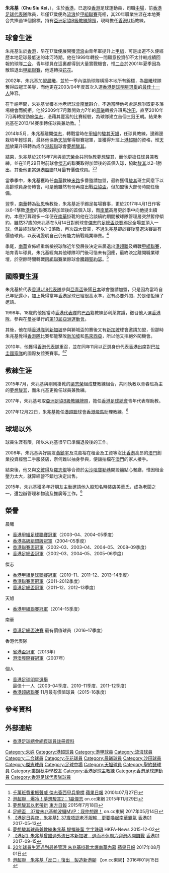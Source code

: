 {{Infobox football biography
| name         = 朱兆基 <br> Chu Siu Kei
| image        = Chu Siu Kei 8 Jan 2012.JPG
| fullname     = 朱兆基
| nickname     = 朱基
| birth_date   = {{birth date and age|1980|1|11}}
| birth_place  = {{HKG-1959}}
| height       = {{height|m=1.72}}
| position     = [[中場|中場]]
| currentclub  =
| clubnumber   = 
| years1 = 1997–1999
| clubs1 = [[香港流浪足球會|流浪]]
| caps1  = 
| goals1 = 
| years2 = 1999–2001
| clubs2 = [[二合足球隊|二合]]
| caps2  = 
| goals2 = 
| years3 = 2001–2002
| clubs3 = [[花花足球會|花花]]
| caps3  = 
| goals3 = 
| years4 = 2002–2009
| clubs4 = [[晨曦足球會|晨曦]]
| caps4  = 148
| goals4 = 18
| years5 = 2009–2010
| clubs5 = [[沙田體育會足球隊|沙田]]
| caps5  = 16
| goals5 = 4
| years6 = 2010–2014
| clubs6 = [[傑志體育會|傑志]]
| caps6  = 33
| goals6 = 5
| years7 = 2014–2015
| clubs7 = [[天旭足球會|天旭]]
| caps7  = 19
| goals7 = 2
| years8 = 2015–2016
| clubs8 = [[夢想駿其足球會|夢想駿其]]
| caps8  = 13
| goals8 = 1
| years9 = 2016–2017
| clubs9 = [[南華足球隊|南華]]
| caps9  = 27
| goals9 = 2
| years10 = 
| clubs10 = 
| caps10  = 
| goals10 = 
| nationalyears1 = 1999–2001
| nationalteam1  =  [[香港奧運足球代表隊|香港U23]]
| nationalcaps1  = 
| nationalgoals1 = 
| nationalyears2 = 1998–2013
| nationalteam2  = [[香港足球代表隊|香港]] 
| nationalcaps2  = 45
| nationalgoals2 = 4
| manageryears1 = 2015–2016
| managerclubs1 = [[夢想駿其足球會|夢想駿其]]
| manageryears2 = 2017-
| managerclubs2 = [[香港足球總會|香港U15]]
| manageryears3 = 2017–2018
| managerclubs3 = [[香港飛馬足球會|香港飛馬]]（助教）
| pcupdate = 2016年5月7日
| ntupdate = 2016年1月1日
}}

'''朱兆基'''（'''Chu Siu Kei'''，{{bd|1980年|1月11日}}），生於[[香港|香港]]，已退役[[香港|香港]]足球運動員，司職[[中場|中場]]，前[[香港足球代表隊|香港足球代表隊]]隊員，年僅17歲便為[[香港流浪足球會|流浪]]於[[香港甲組足球聯賽|甲組聯賽]]亮相，其20年職業生涯在本地賽合共捧過18個錦標，持有[[亞洲足球協會|亞洲足協B級教練牌照]]，現時擔任[[香港足球總會|香港U15]]教練。

==球會生涯==
朱兆基生於[[香港|香港]]，早在17歲便展開獲[[香港流浪足球會|流浪]]由青年軍提升上[[香港甲組足球聯賽|甲組]]，可是出道不久便經歷本地足球最低迷的冰河時期。他在1999年轉投一間願意投資卻不太計較成績回報的球隊[[二合足球隊|二合]]，青年球員在這裏都得到大量實戰機會，惟[[二合足球隊|二合]]於2001年夏季因為散班退出[[香港甲組足球聯賽|甲組聯賽]]，他遂轉投[[花花足球會|花花]]。

2002年，朱兆基加盟[[晨曦體育會|晨曦]]，並於一季內協助球隊橫掃本地所有錦標，為[[晨曦體育會|晨曦]]球隊奪得四冠王美譽，而他更在2003/04年度首次入選[[香港足球明星選舉|香港足球明星選舉]]的[[香港足球明星選舉|最佳十一人]]陣容。

在千禧年間，朱兆基曾獲本地老牌球會[[南華足球隊|南華]]斟介，不過當時他考慮是想爭取更多落場機會而婉拒。他於2009年7月離開效力7年的[[晨曦足球會|晨曦]]轉投升班馬[[沙田體育會足球隊|沙田]]，直至2010年7月再轉投勁旅[[傑志體育會|傑志]]，憑藉其豐富的比賽經驗，為球隊建立首個三冠王朝。結果朱兆基在2013/14賽季轉任球員兼助教。<ref>[http://hk.apple.nextmedia.com/sports/art/20100727/14281315 千萬班費重振聲威 傑志簽西甲兵爭標] {{Wayback|url=http://hk.apple.nextmedia.com/sports/art/20100727/14281315 |date=20160513200405 }} [[蘋果日報|蘋果日報]] 2010年07月27日</ref>

2014年5月，朱兆基離開[[傑志體育會|傑志]]，轉戰當時在[[香港甲組聯賽|甲組]]的[[天旭足球會|駿其天旭]]，任球員教練，邊踢邊栽培年輕球員，最終他協助[[天旭足球會|天旭]]奪得聯賽冠軍，並獲得升班上[[港超聯|港超聯]]的資格，惟[[天旭足球會|天旭]]放棄升班轉為成立[[港超聯|港超聯]]球會[[夢想駿其足球會|夢想駿其]]。

結果，朱兆基於2015年7月與[[梁志榮|梁志榮]]合共同執教[[夢想駿其足球會|夢想駿其]]，而他更擔任球員兼教練，並在11月29日對前球會[[傑志體育會|傑志]]的聯賽取得加盟後的首個入球，協助[[夢想駿其足球會|駿其]]以2–1勝出，其後他更當選[[港超聯|港超聯]]11月最有價值球員。<ref>[http://hk.on.cc/hk/bkn/cnt/sport/20151129/bkn-20151129162424221-1129_00882_001.html 港超聯　爆冷！夢想駿其2：1贏傑志] {{Wayback|url=http://hk.on.cc/hk/bkn/cnt/sport/20151129/bkn-20151129162424221-1129_00882_001.html |date=20180803194020 }} on.cc東網 2015年11月29日</ref><ref>[http://orientaldaily.on.cc/cnt/sport/20150718/index.html 夢想駿其以老帶新] {{Wayback|url=http://orientaldaily.on.cc/cnt/sport/20150718/index.html |date=20160416235336 }} [[東方日報|東方日報]] 2015年7月18日</ref>

當季季中，朱兆基獲時任[[南華足球隊|南華]]教練[[米路|米路]]多番邀請加盟，最終獲得[[夢想駿其足球會|駿其]]班主同意下以高齡球員身份轉會，可是他雖然有份再度出戰[[2016年亞洲足協盃|亞協盃]]，但加盟後大部份時間任後備。

翌季，[[南華足球隊|南華]]轉為[[狄恩·安東歷|狄恩]]執教後，朱兆基近乎踢足每場賽事，更於2017年4月1日作客以6–1擊敗[[港會|港會]]的聯賽取得加盟後的首個入球，而[[南華足球隊|南華]]高層更於季中向他提出續約，本應打算踢多一年便在[[南華足球隊|南華]]掛靴的他在洽談續約期間被球隊管理層突然暫停傾約，雖然37歲的朱兆基在5月14日對前球會[[傑志體育會|傑志]]的[[2016–17年香港足總盃|足總盃決賽]]踢足全場並頂入一球，但最終球隊仍以1–2落敗，再次四大皆空，不過朱兆基卻於賽後當選決賽最有價值球員，以表現證明自己仍有能力續戰職業聯賽。<ref>[http://hk.on.cc/hk/bkn/cnt/sport/20170514/bkn-20170514174419972-0514_00882_001.html 足總盃　37歲朱兆基輸波攞MVP：我仲想踢！] {{Wayback|url=http://hk.on.cc/hk/bkn/cnt/sport/20170514/bkn-20170514174419972-0514_00882_001.html |date=20170801162214 }} on.cc東網 2017年05月14日</ref>

季尾，[[南華足球隊|南華]]宣佈經重新檢視球隊近年發展後決定來屆退出[[港超聯|港超聯]]及轉戰[[香港甲組聯賽|甲組聯賽]]，培育青年球員，朱兆基經向其他球隊叩門後可惜未有回應，最終決定離開職業球壇，於空餘時間轉戰[[香港丙組聯賽|丙組聯賽]]業餘球會[[聖約瑟足球會|騰翱聖約瑟]]。<ref>[https://www.hk01.com/%E9%AB%94%E8%82%B2/90791/-%E6%B8%AF%E8%B6%B3%E6%97%A5%E8%88%87%E5%A4%9C-%E6%9C%B1%E5%85%86%E5%9F%BA-37%E6%AD%B2%E5%94%94%E8%AA%8D%E8%80%81%E4%B8%8D%E6%9C%8D%E8%BC%B8-%E6%9B%B4%E8%A6%81%E5%96%9A%E8%B5%B7%E5%8D%97%E8%8F%AF%E9%9C%B8%E6%B0%A3 【港足日與夜．朱兆基】37歲唔認老不服輸　更要喚起南華霸氣] [[香港01|香港01]] 2017-05-13</ref>

==國際賽生涯==
朱兆基於代表[[香港17歲以下足球代表隊|香港U18代表隊]]參與[[亞足聯U-19錦標賽|亞青盃]]後獲[[日本|日本]]球會邀請加盟，只是因為當時自己年紀還小，加上覺得當年[[香港|香港]]足球已經很高水準，沒有必要外闖，於是便拒絕了邀請。

1998年，18歲的他獲當時[[香港足球代表隊|香港代表隊]]的[[巴西|巴西]]籍教練彭利萊賞識，徵召他入選[[香港足球代表隊|香港隊]]，參與在[[曼谷|曼谷]]舉行的[[1998年亞洲運動會|第13屆亞洲運動會]]。

其後，他在隨[[香港足球代表隊|香港隊]]到[[新加坡|新加坡]]參與獅城盃的賽後又有[[新加坡|新加坡]]球會邀請加盟，但那時朱兆基覺得[[香港足球代表隊|香港隊]]比賽都能擊敗[[新加坡國家足球隊|新加坡]]和[[馬來西亞國家足球隊|馬來西亞]]，所以他又拒絕外闖機會。

2010年，他獲得[[香港足球代表隊|香港代表隊]]重召，並在同年11月以正選身份代表[[香港足球代表隊|香港]]出席對[[巴拉圭國家足球隊|巴拉圭國家隊]]的國際友誼賽賽事。<ref>[https://www.hkfa.com/news_details/13386 夢想駿其球員兼教練朱兆基 提攜後輩 字字珠璣] {{Wayback|url=https://www.hkfa.com/news_details/13386 |date=20170305003347 }} HKFA-News 2015-12-02</ref><ref>[https://www.hk01.com/%E9%AB%94%E8%82%B2/119327/-%E6%B8%AF%E8%B6%B3-%E6%9C%B1%E5%85%86%E5%9F%BA%E6%9B%BE%E9%8C%AF%E9%81%8E%E5%A4%96%E6%B5%81%E6%97%A5%E6%9C%AC%E6%96%B0%E5%8A%A0%E5%9D%A1-%E9%80%80%E8%80%8C%E4%B8%8D%E4%BC%91%E5%91%A8%E5%85%AD%E8%BF%8E%E6%B8%AF%E4%B8%99%E9%96%8B%E9%91%BC%E6%88%B0 【港足】朱兆基曾錯過外流日本新加坡　退而不休周六迎港丙開鑼戰] [[香港01|香港01]] 2017-09-15</ref>

==教練生涯==
2015年7月，朱兆基與剛剛掛靴的[[梁志榮|梁志榮]]組成雙教練組合，共同執教以青春班為主的[[夢想駿其足球會|夢想駿其]]，而朱兆基更擔任球員兼教練。

2017年，朱兆基考取[[亞洲足球協會|亞洲足協B級教練牌照]]，擔任[[香港足球總會|香港足球總會]]青年代表隊助教。

2017年12月22日，朱兆基擔任[[港超聯|港超聯]]球會[[香港飛馬足球會|香港飛馬]]助理教練。<ref>[http://hk.apple.nextmedia.com/realtime/sports/20170801/57026162 20年球員生涯遇到最差管理 朱兆基掛靴大爆南華內幕] {{Wayback|url=http://hk.apple.nextmedia.com/realtime/sports/20170801/57026162 |date=20171005075922 }} [[蘋果日報|蘋果日報]] 2017年08月01日</ref>

==球場以外==
球員生涯有限，所以朱兆基很早已準備退役後的工作。

2008年，朱兆基與好朋友[[黃鎮宇|黃鎮宇]]及冼嘉裕在租金及工資等沒比[[香港|香港]]高昂的[[澳門|澳門]]創業投資經營二手服裝店，奈何難以抽身參與，便讓拍檔在[[澳門|澳門]]的家人接手。

結束後，他又與[[文彼得|文彼得]]及[[羅志焜|羅志焜]]等合資於[[尖沙咀|尖沙咀]][[寶勒巷|寶勒巷]]開設囍點心餐廳，惟因租金壓力太大，就算經營不錯也決定出售。

2015年，朱兆基獲多年好朋友主動邀請他入股知名時裝店美華氏，成為老闆之一，還包辦管理和物流及推廣等工作。<ref>[http://hk.on.cc/hk/bkn/cnt/sport/20160115/bkn-20160115001218096-0115_00882_001.html 港超聯　朱兆基「反口」復出　製造新港腳] {{Wayback|url=http://hk.on.cc/hk/bkn/cnt/sport/20160115/bkn-20160115001218096-0115_00882_001.html |date=20170305062146 }} 【on.cc東網】2016年01月15日</ref>

==榮譽==
;晨曦
* [[香港甲組足球聯賽|香港甲組足球聯賽冠軍]]（2003–04、2004–05季度）
* [[香港高級組銀牌|香港高級組銀牌冠軍]]（2004–05季度）
* [[香港聯賽盃|香港聯賽盃冠軍]]（2002–03、2003–04、2004–05、2008–09季度）
* [[香港足總盃|香港足總盃冠軍]]（2002–03、2004–05、2005–06季度）
;傑志
* [[香港甲組足球聯賽|香港甲組足球聯賽冠軍]]（2010–11、2011–12、2013–14季度）
* [[香港聯賽盃|香港聯賽盃冠軍]]（2011–2012季度）
* [[香港足總盃|香港足總盃冠軍]]（2011–12、2012–13季度）
;天旭
* [[香港甲組聯賽|香港甲組聯賽冠軍]]（2014–15季度）
;南華
* [[2016–17年香港足總盃|香港足總盃決賽]] 最有價值球員（2016–17季度）
;香港代表隊
* [[省港盃|省港盃冠軍]]（2013年）
* [[港澳埠際足球賽|港澳埠際賽冠軍]]（2007年）
;個人
* [[香港足球明星選舉|香港足球明星選舉]] 最佳十一人（2003–04季度、2010–11季度、2011–12季度）
* [[香港超級聯賽|香港超級聯賽]] 11月最有價值球員（2015–16季度）

==參考資料==
{{Reflist}}

==外部連結==
* [https://www.hkfa.com/ch/club/48/detail?player=132 香港足球總會網頁球員註冊資料]
{{2010/11年香港足球明星選舉最佳十一人}}
{{2011–12年香港足球明星選舉最佳十一人}}
{{DEFAULTSORT:Chu Siu Kei}} 
[[Category:朱姓|Category:朱姓]]
[[Category:港超球員|Category:港超球員]]
[[Category:港甲球員|Category:港甲球員]]
[[Category:流浪球員|Category:流浪球員]]
[[Category:二合球員|Category:二合球員]]
[[Category:花花球員|Category:花花球員]]
[[Category:晨曦球員|Category:晨曦球員]]
[[Category:沙田球員|Category:沙田球員]]
[[Category:傑志球員|Category:傑志球員]]
[[Category:足球中場|Category:足球中場]]
[[Category:天旭球員|Category:天旭球員]]
[[Category:聖約瑟球員|Category:聖約瑟球員]]
[[Category:裘錦秋中學校友|Category:裘錦秋中學校友]]
[[Category:香港足球主教練|Category:香港足球主教練]]
[[Category:香港足球運動員|Category:香港足球運動員]]
[[Category:香港足球代表隊球員|Category:香港足球代表隊球員]]